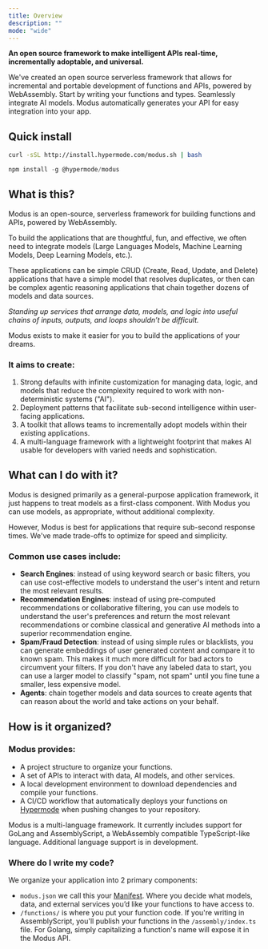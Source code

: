 ```yaml
---
title: Overview
description: ""
mode: "wide"
---
```


**An open source framework to make intelligent APIs real-time, incrementally adoptable, and universal.**

We've created an open source serverless framework that allows for incremental and portable development of functions and
APIs, powered by WebAssembly. Start by writing your functions and types. Seamlessly integrate AI models. Modus
automatically generates your API for easy integration into your app.

## Quick install

<CodeGroup>

```bash cURL
curl -sSL http://install.hypermode.com/modus.sh | bash
```

```js npm
npm install -g @hypermode/modus
```

</CodeGroup>

## What is this?

Modus is an open-source, serverless framework for building functions and APIs, powered by WebAssembly.

To build the applications that are thoughtful, fun, and effective, we often need to integrate models (Large Languages
Models, Machine Learning Models, Deep Learning Models, etc.).

These applications can be simple CRUD (Create, Read, Update, and Delete) applications that have a simple model that
resolves duplicates, or then can be complex agentic reasoning applications that chain together dozens of models and data
sources.

_Standing up services that arrange data, models, and logic into useful chains of inputs, outputs, and loops shouldn’t be
difficult._

Modus exists to make it easier for you to build the applications of your dreams.

### It aims to create:

1. Strong defaults with infinite customization for managing data, logic, and models that reduce the complexity required
   to work with non-deterministic systems ("AI").
2. Deployment patterns that facilitate sub-second intelligence within user-facing applications.
3. A toolkit that allows teams to incrementally adopt models within their existing applications.
4. A multi-language framework with a lightweight footprint that makes AI usable for developers with varied needs and
   sophistication.

## What can I do with it?

Modus is designed primarily as a general-purpose application framework, it just happens to treat models as a first-class
component. With Modus you can use models, as appropriate, without additional complexity.

However, Modus is best for applications that require sub-second response times. We've made trade-offs to optimize for
speed and simplicity.

### Common use cases include:

- **Search Engines**: instead of using keyword search or basic filters, you can use cost-effective models to understand
  the user's intent and return the most relevant results.
- **Recommendation Engines**: instead of using pre-computed recommendations or collaborative filtering, you can use
  models to understand the user's preferences and return the most relevant recommendations or combine classical and
  generative AI methods into a superior recommendation engine.
- **Spam/Fraud Detection**: instead of using simple rules or blacklists, you can generate embeddings of user generated
  content and compare it to known spam. This makes it much more difficult for bad actors to circumvent your filters. If
  you don't have any labeled data to start, you can use a larger model to classify "spam, not spam" until you fine tune
  a smaller, less expensive model.
- **Agents**: chain together models and data sources to create agents that can reason about the world and take actions
  on your behalf.

## How is it organized?

### Modus provides:

- A project structure to organize your functions.
- A set of APIs to interact with data, AI models, and other services.
- A local development environment to download dependencies and compile your functions.
- A CI/CD workflow that automatically deploys your functions on [Hypermode](https://hypermode.com/new) when pushing
  changes to your repository.

<Note>
  Modus is a multi-language framework. It currently includes support for GoLang and AssemblyScript, a WebAssembly
  compatible TypeScript-like language. Additional language support is in development.
</Note>

### Where do I write my code?

We organize your application into 2 primary components:

- `modus.json` we call this your [Manifest](https://hypermode-modus-docs.mintlify.app/modus/app-manifest). Where you
  decide what models, data, and external services you’d like your functions to have access to.
- `/functions/` is where you put your function code. If you're writing in AssemblyScript, you'll publish your functions
  in the `/assembly/index.ts` file. For Golang, simply capitalizing a function's name will expose it in the Modus API.
